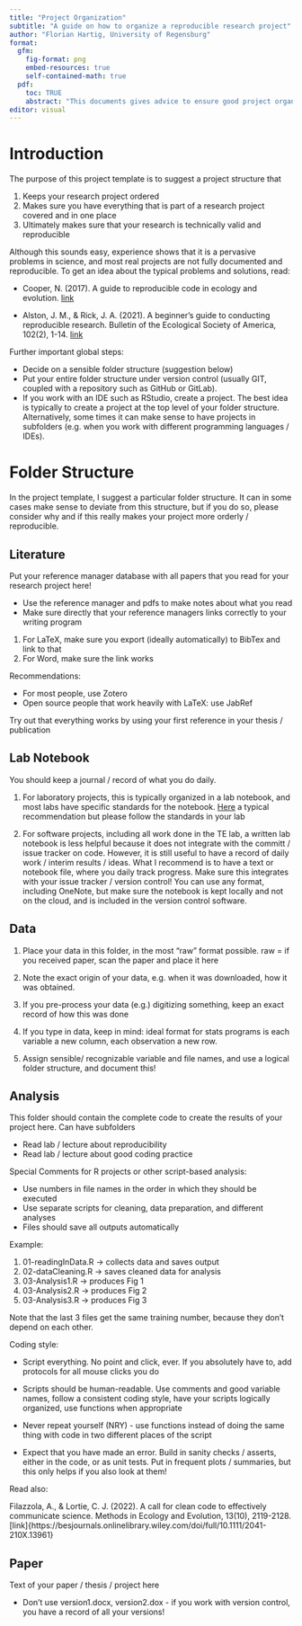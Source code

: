 ```yaml
---
title: "Project Organization"
subtitle: "A guide on how to organize a reproducible research project"
author: "Florian Hartig, University of Regensburg"
format: 
  gfm:
    fig-format: png
    embed-resources: true
    self-contained-math: true
  pdf:
    toc: TRUE
    abstract: "This documents gives advice to ensure good project organization and reproducibility in a research project."
editor: visual
---
```


# Introduction

The purpose of this project template is to suggest a project structure that

1.  Keeps your research project ordered
2.  Makes sure you have everything that is part of a research project covered and in one place
3.  Ultimately makes sure that your research is technically valid and reproducible

Although this sounds easy, experience shows that it is a pervasive problems in science, and most real projects are not fully documented and reproducible. To get an idea about the typical problems and solutions, read:

-   Cooper, N. (2017). A guide to reproducible code in ecology and evolution. [link](https://www.britishecologicalsociety.org/wp-content/uploads/2017/12/guide-to-reproducible-code.pdf)

-   Alston, J. M., & Rick, J. A. (2021). A beginner's guide to conducting reproducible research. Bulletin of the Ecological Society of America, 102(2), 1-14. [link](https://esajournals.onlinelibrary.wiley.com/doi/full/10.1002/bes2.1801)

Further important global steps:

-   Decide on a sensible folder structure (suggestion below)
-   Put your entire folder structure under version control (usually GIT, coupled with a repository such as GitHub or GitLab).
-   If you work with an IDE such as RStudio, create a project. The best idea is typically to create a project at the top level of your folder structure. Alternatively, some times it can make sense to have projects in subfolders (e.g. when you work with different programming languages / IDEs).

# Folder Structure

In the project template, I suggest a particular folder structure. It can in some cases make sense to deviate from this structure, but if you do so, please consider why and if this really makes your project more orderly / reproducible.

## Literature

Put your reference manager database with all papers that you read for your research project here!

-   Use the reference manager and pdfs to make notes about what you read
-   Make sure directly that your reference managers links correctly to your writing program

1)  For LaTeX, make sure you export (ideally automatically) to BibTex and link to that
2)  For Word, make sure the link works

Recommendations:

-   For most people, use Zotero
-   Open source people that work heavily with LaTeX: use JabRef

Try out that everything works by using your first reference in your thesis / publication

## Lab Notebook

You should keep a journal / record of what you do daily.

1.  For laboratory projects, this is typically organized in a lab notebook, and most labs have specific standards for the notebook. [Here](https://www.ucc.ie/en/media/support/techtransfer/NotebookGuidelinesv1_000.pdf) a typical recommendation but please follow the standards in your lab

2.  For software projects, including all work done in the TE lab, a written lab notebook is less helpful because it does not integrate with the committ / issue tracker on code. However, it is still useful to have a record of daily work / interim results / ideas. What I recommend is to have a text or notebook file, where you daily track progress. Make sure this integrates with your issue tracker / version control! You can use any format, including OneNote, but make sure the notebook is kept locally and not on the cloud, and is included in the version control software.

## Data

1.  Place your data in this folder, in the most "raw" format possible. raw = if you received paper, scan the paper and place it here

2.  Note the exact origin of your data, e.g. when it was downloaded, how it was obtained.

3.  If you pre-process your data (e.g.) digitizing something, keep an exact record of how this was done

4.  If you type in data, keep in mind: ideal format for stats programs is each variable a new column, each observation a new row.

5.  Assign sensible/ recognizable variable and file names, and use a logical folder structure, and document this!

## Analysis

This folder should contain the complete code to create the results of your project here. Can have subfolders

-   Read lab / lecture about reproducibility
-   Read lab / lecture about good coding practice

Special Comments for R projects or other script-based analysis:

-   Use numbers in file names in the order in which they should be executed
-   Use separate scripts for cleaning, data preparation, and different analyses
-   Files should save all outputs automatically

Example:

1.  01-readingInData.R -\> collects data and saves output
2.  02-dataCleaning.R -\> saves cleaned data for analysis
3.  03-Analysis1.R -\> produces Fig 1
4.  03-Analysis2.R -\> produces Fig 2
5.  03-Analysis3.R -\> produces Fig 3

Note that the last 3 files get the same training number, because they don't depend on each other.

Coding style:

-   Script everything. No point and click, ever. If you absolutely have to, add protocols for all mouse clicks you do

-   Scripts should be human-readable. Use comments and good variable names, follow a consistent coding style, have your scripts logically organized, use functions when appropriate

-   Never repeat yourself (NRY) - use functions instead of doing the same thing with code in two different places of the script

-   Expect that you have made an error. Build in sanity checks / asserts, either in the code, or as unit tests. Put in frequent plots / summaries, but this only helps if you also look at them!

Read also:

Filazzola, A., & Lortie, C. J. (2022). A call for clean code to effectively communicate science. Methods in Ecology and Evolution, 13(10), 2119-2128.\[link\]{https://besjournals.onlinelibrary.wiley.com/doi/full/10.1111/2041-210X.13961}

## Paper

Text of your paper / thesis / project here

-   Don't use version1.docx, version2.dox - if you work with version control, you have a record of all your versions!

